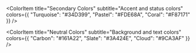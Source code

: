 
<Meta title="App/Colors" />

<ColorPalette>
  <ColorItem
    title="Primary Colors"
    subtitle="Main brand colors"
    colors={{ 
      "Lime": "#B1F149",
      "Mint": "#CAF684"
    }}
  />

  <ColorItem
    title="Secondary Colors"
    subtitle="Accent and status colors"
    colors={{ 
      "Turquoise": "#34D399",
      "Pastel": "#FDE68A",
      "Coral": "#F87171"
    }}
  />
  
  <ColorItem
    title="Neutral Colors"
    subtitle="Background and text colors"
    colors={{ 
      "Carbon": "#161A22",
      "Slate": "#3A424E",
      "Cloud": "#9CA3AF"
    }}
  />
</ColorPalette>
